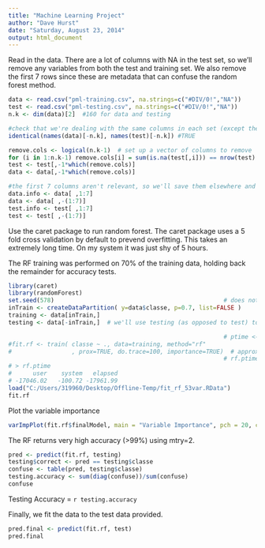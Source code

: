 ```yaml
---
title: "Machine Learning Project"
author: "Dave Hurst"
date: "Saturday, August 23, 2014"
output: html_document
---
```


Read in the data.  There are a lot of columns with NA in the test set, so we'll remove any variables from both the test and training set.  We also remove the first 7 rows since these are metadata that can confuse the random forest method.

```r
data <- read.csv("pml-training.csv", na.strings=c("#DIV/0!","NA"))
test <- read.csv("pml-testing.csv", na.strings=c("#DIV/0!","NA"))
n.k <- dim(data)[2]  #160 for data and testing

#check that we're dealing with the same columns in each set (except the last column)
identical(names(data)[-n.k], names(test)[-n.k]) #TRUE

remove.cols <- logical(n.k-1)  # set up a vector of columns to remove
for (i in 1:n.k-1) remove.cols[i] = sum(is.na(test[,i])) == nrow(test)
test <- test[,-1*which(remove.cols)]
data <- data[,-1*which(remove.cols)]

#the first 7 columns aren't relevant, so we'll save them elsewhere and remove them from the data
data.info <- data[ ,1:7]
data <- data[ ,-(1:7)]
test.info <- test[ ,1:7]
test <- test[ ,-(1:7)]

```
Use the caret package to run random forest.  The caret package uses a 5 fold cross validation by default to prevend overfitting.  This takes an extremely long time.  On my system it was just shy of 5 hours.

The RF training was performed on 70% of the training data, holding back the remainder for accuracy tests.

```r
library(caret)
library(randomForest)
set.seed(578)                                                # does not correspond to save file :-(
inTrain <- createDataPartition( y=data$classe, p=0.7, list=FALSE )
training <- data[inTrain,]
testing <- data[-inTrain,]  # we'll use testing (as opposed to test) to check accuracy

                                                             # ptime <- proc.time()
#fit.rf <- train( classe ~ ., data=training, method="rf"
#                 , prox=TRUE, do.trace=100, importance=TRUE)  # approx 4 hrs on my laptop
                                                             # rf.ptime <- ptime - proc.time()
# > rf.ptime
#      user    system   elapsed 
# -17046.02   -100.72 -17961.99 
load("C:/Users/319960/Desktop/Offline-Temp/fit_rf_53var.RData")
fit.rf
```

Plot the variable importance

```r
varImpPlot(fit.rf$finalModel, main = "Variable Importance", pch = 20, col = "darkblue")
```

The RF returns very high accuracy (>99%) using mtry=2.
```r
pred <- predict(fit.rf, testing)
testing$correct <- pred == testing$classe
confuse <- table(pred, testing$classe)
testing.accuracy <- sum(diag(confuse))/sum(confuse)
confuse
```
Testing Accuracy = `r testing.accuracy`

Finally, we fit the data to the test data provided.

```r
pred.final <- predict(fit.rf, test)
pred.final
```



